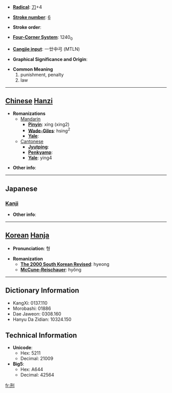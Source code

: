* '''[[Wiktionary:Chinese radical index| Radical]]''': [[Wiktionary:Chinese radical index 刀|刀]]+4

* '''[[Wiktionary:Chinese total strokes index|Stroke number]]''': [[Wiktionary:Chinese total strokes index 6|6]]

* '''Stroke order''': 

* '''[[Wiktionary:Chinese four corner index|Four-Corner System]]''': 1240<sub>0</sub>

* '''[[Wiktionary:Chinese Cangjie index|Cangjie input]]''': 一廿中弓 (MTLN)

* '''Graphical Significance and Origin''': 

* '''Common Meaning'''
*#punishment, penalty
*# law


----

== [[Chinese]] [[Hanzi]] ==

* '''Romanizations'''
** [[Mandarin]]
*** '''[[Pinyin]]''': xíng (xing2)
*** '''[[Wade-Giles]]''': hsing<sup>2</sup>
*** '''[[Yale]]''': 
**[[Cantonese]]
***'''[[Jyutping]]''':
***'''[[Penkyamp]]''': 
***'''[[Yale]]''': ying4

* '''Other info''': 

----

==Japanese==
===[[Kanji]]===
{{kanji|on readings=[[けい]] (kei), [[ぎょう]] (gyō)|kun readings=[[のり]] (nori), [[しおき]] (shioki)}}

* '''Other info''':  

----

== [[Korean]] [[Hanja]] ==

* '''Pronunciation''': 형

* '''Romanization'''
** '''[[The 2000 South Korean Revised Romanization|The 2000 South Korean Revised]]''': hyeong
** '''[[McCune-Reischauer]]''': hyŏng

----

== Dictionary Information ==

* KangXi: 0137.110
* Morobashi: 01886
* Dae Jaweon: 0308.160
* Hanyu Da Zidian: 10324.150

== Technical Information ==

* '''Unicode''':
** Hex: 5211
** Decimal: 21009
* '''Big5''':
** Hex: A644
** Decimal: 42564

[[fr:刑]]